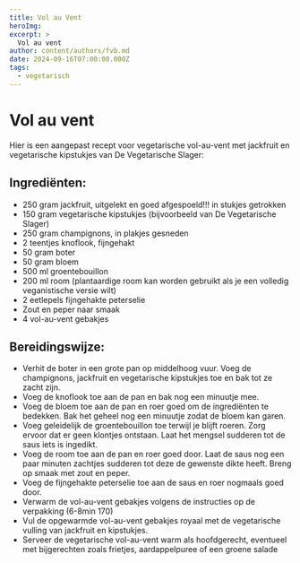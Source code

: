 ```yaml
---
title: Vol au Vent
heroImg: 
excerpt: >
  Vol au vent
author: content/authors/fvb.md
date: 2024-09-16T07:00:00.000Z
tags:
  - vegetarisch
---
```

# Vol au vent

Hier is een aangepast recept voor vegetarische vol-au-vent met jackfruit en vegetarische kipstukjes van De Vegetarische Slager:

## Ingrediënten:

- 250 gram jackfruit, uitgelekt en goed afgespoeld!!! in stukjes getrokken
- 150 gram vegetarische kipstukjes (bijvoorbeeld van De Vegetarische Slager)
- 250 gram champignons, in plakjes gesneden
- 2 teentjes knoflook, fijngehakt
- 50 gram boter
- 50 gram bloem
- 500 ml groentebouillon
- 200 ml room (plantaardige room kan worden gebruikt als je een volledig veganistische versie wilt)
- 2 eetlepels fijngehakte peterselie
- Zout en peper naar smaak
- 4 vol-au-vent gebakjes

## Bereidingswijze:

- Verhit de boter in een grote pan op middelhoog vuur. Voeg de champignons, jackfruit en vegetarische kipstukjes toe en bak tot ze zacht zijn.
- Voeg de knoflook toe aan de pan en bak nog een minuutje mee.
- Voeg de bloem toe aan de pan en roer goed om de ingrediënten te bedekken. Bak het geheel nog een minuutje zodat de bloem kan garen.
- Voeg geleidelijk de groentebouillon toe terwijl je blijft roeren. Zorg ervoor dat er geen klontjes ontstaan. Laat het mengsel sudderen tot de saus iets is ingedikt.
- Voeg de room toe aan de pan en roer goed door. Laat de saus nog een paar minuten zachtjes sudderen tot deze de gewenste dikte heeft. Breng op smaak met zout en peper.
- Voeg de fijngehakte peterselie toe aan de saus en roer nogmaals goed door.
- Verwarm de vol-au-vent gebakjes volgens de instructies op de verpakking (6-8min 170)
- Vul de opgewarmde vol-au-vent gebakjes royaal met de vegetarische vulling van jackfruit en kipstukjes.
- Serveer de vegetarische vol-au-vent warm als hoofdgerecht, eventueel met bijgerechten zoals frietjes, aardappelpuree of een groene salade 
